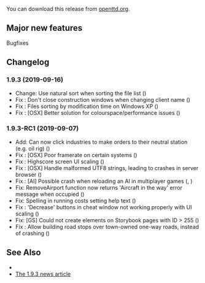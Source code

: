 {{en/-}}
{{en/Development/OTTDVersions}}

{{en/Archive/OpenTTD/Release|prev=en/Archive/OpenTTD/OpenTTD 1.9.2|next=en/Archive/OpenTTD/OpenTTD 1.10.0|date=2019-09-16}}

You can download this release from [http://www.openttd.org/download-stable/1.9.3 openttd.org].

==Major new features==
Bugfixes

==Changelog==
=== 1.9.3 (2019-09-16) ===
* Change: Use natural sort when sorting the file list ({{en/Development/Design Drafts/GHIssue|7727}})
* Fix {{en/Development/Design Drafts/GHIssue|7479}}: Don't close construction windows when changing client name ({{en/Development/Design Drafts/GHIssue|7728}})
* Fix {{en/Development/Design Drafts/GHIssue|7731}}: Files sorting by modification time on Windows XP ({{en/Development/Design Drafts/GHIssue|7731}})
* Fix {{en/Development/Design Drafts/GHIssue|7644}}: [OSX] Better solution for colourspace/performance issues ({{en/Development/Design Drafts/GHIssue|7741}})


=== 1.9.3-RC1 (2019-09-07) ===
* Add: Can now click industries to make orders to their neutral station (e.g. oil rig) ({{en/Development/Design Drafts/GHIssue|7709}})
* Fix {{en/Development/Design Drafts/GHIssue|7644}}: [OSX] Poor framerate on certain systems ({{en/Development/Design Drafts/GHIssue|7721}})
* Fix {{en/Development/Design Drafts/GHIssue|7702}}: Highscore screen UI scaling ({{en/Development/Design Drafts/GHIssue|7714}})
* Fix {{en/Development/Design Drafts/GHIssue|7704}}: [OSX] Handle malformed UTF8 strings, leading to crashes in server browser ({{en/Development/Design Drafts/GHIssue|7705}})
* Fix {{en/Development/Design Drafts/GHIssue|7188}}: [AI] Possible crash when reloading an AI in multiplayer games ({{en/Development/Design Drafts/GHIssue|7701}}, {{en/Development/Design Drafts/GHIssue|7725}})
* Fix: RemoveAirport function now returns 'Aircraft in the way' error message when occupied ({{en/Development/Design Drafts/GHIssue|7690}})
* Fix: Spelling in running costs setting help text ({{en/Development/Design Drafts/GHIssue|7686}})
* Fix {{en/Development/Design Drafts/GHIssue|7655}}: 'Decrease' buttons in cheat window not working properly with UI scaling ({{en/Development/Design Drafts/GHIssue|7669}})
* Fix: [GS] Could not create elements on Storybook pages with ID > 255 ({{en/Development/Design Drafts/GHIssue|7657}})
* Fix {{en/Development/Design Drafts/GHIssue|7626}}: Allow building road stops over town-owned one-way roads, instead of crashing ({{en/Development/Design Drafts/GHIssue|7627}})


==See Also==
* {{en/Forum|topic=85985|Forum topic for 1.9.3}}
* [https://www.openttd.org/news/2019/09/16/openttd-1-9-3.html The 1.9.3 news article]